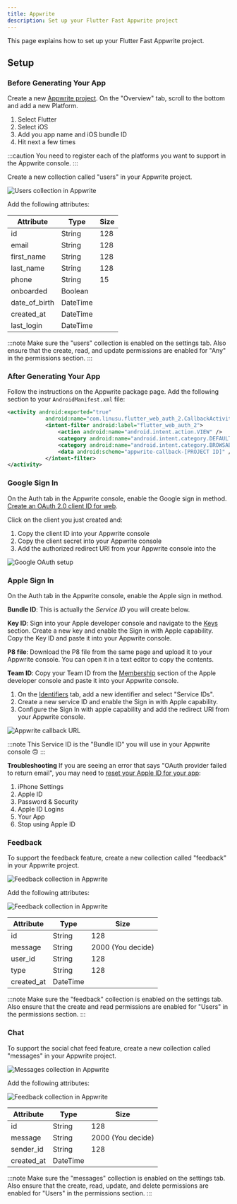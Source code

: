 ```yaml
---
title: Appwrite
description: Set up your Flutter Fast Appwrite project
---
```



This page explains how to set up your Flutter Fast Appwrite project.

## Setup

### Before Generating Your App
Create a new [Appwrite project](https://cloud.appwrite.io/console/organization-6496393dc5f3f1d8dafb). On the "Overview" tab, scroll to the bottom and add a new Platform.

1. Select Flutter
2. Select iOS
3. Add you app name and iOS bundle ID
4. Hit next a few times

:::caution
You need to register each of the platforms you want to support in the Appwrite console.
:::

Create a new collection called "users" in your Appwrite project.

![Users collection in Appwrite](./image-3.png)

Add the following attributes:

| Attribute | Type | Size |
|-----------|------|------|
| id | String | 128 |
| email | String | 128 |
| first_name | String | 128 |
| last_name | String | 128 |
| phone | String | 15 |
| onboarded | Boolean | |
| date_of_birth | DateTime| |
| created_at | DateTime| |
| last_login | DateTime| |

:::note
Make sure the "users" collection is enabled on the settings tab. Also ensure that the create, read, and update permissions are enabled for "Any" in the permissions section.
:::

### After Generating Your App

Follow the instructions on the Appwrite package page. Add the following section to your `AndroidManifest.xml` file:

```xml
<activity android:exported="true"
            android:name="com.linusu.flutter_web_auth_2.CallbackActivity">
            <intent-filter android:label="flutter_web_auth_2">
                <action android:name="android.intent.action.VIEW" />
                <category android:name="android.intent.category.DEFAULT" />
                <category android:name="android.intent.category.BROWSABLE" />
                <data android:scheme="appwrite-callback-[PROJECT ID]" />
            </intent-filter>
</activity>
```

### Google Sign In

On the Auth tab in the Appwrite console, enable the Google sign in method. [Create an OAuth 2.0 client ID for web](https://console.cloud.google.com/apis/credentials?project=flutter-fast).

Click on the client you just created and:
1. Copy the client ID into your Appwrite console
2. Copy the client secret into your Appwrite console
3. Add the authorized redirect URI from your Appwrite console into the 

![Google OAuth setup](./image-4.png)

### Apple Sign In
On the Auth tab in the Appwrite console, enable the Apple sign in method.

**Bundle ID**:
This is actually the _Service ID_ you will create below.

**Key ID**:
Sign into your Apple developer console and navigate to the [Keys](https://developer.apple.com/account/resources/authkeys/list) section. Create a new key and enable the Sign in with Apple capability. Copy the Key ID and paste it into your Appwrite console.

**P8 file**:
Download the P8 file from the same page and upload it to your Appwrite console. You can open it in a text editor to copy the contents.

**Team ID**:
Copy your Team ID from the [Membership](https://developer.apple.com/account/#/membership) section of the Apple developer console and paste it into your Appwrite console.

1. On the [Identifiers](https://developer.apple.com/account/resources/identifiers/list/serviceId) tab, add a new identifier and select "Service IDs". 
2. Create a new service ID and enable the Sign in with Apple capability. 
3. Configure the Sign In with apple capability and add the redirect URI from your Appwrite console. 

![Appwrite callback URL](./image-6.png)

:::note
This Service ID is the "Bundle ID" you will use in your Appwrite console 🙃
:::

**Troubleshooting**
If you are seeing an error that says "OAuth provider failed to return email", you may need to [reset your Apple ID for your app](https://stackoverflow.com/a/65518275/12806961):

1. iPhone Settings
2. Apple ID
3. Password & Security
4. Apple ID Logins
5. Your App
6. Stop using Apple ID


### Feedback
To support the feedback feature, create a new collection called "feedback" in your Appwrite project.

![Feedback collection in Appwrite](./image-2.png)

Add the following attributes:

![Feedback collection in Appwrite](./image-1.png)

| Attribute | Type | Size |
|-----------|------|------|
| id | String | 128 |
| message | String | 2000 (You decide) |
| user_id | String | 128  |
| type | String | 128 |
| created_at | DateTime| |

:::note
Make sure the "feedback" collection is enabled on the settings tab. Also ensure that the create and read permissions are enabled for "Users" in the permissions section.
:::

### Chat

To support the social chat feed feature, create a new collection called "messages" in your Appwrite project.

![Messages collection in Appwrite](./image.png)

Add the following attributes:

![Feedback collection in Appwrite](./image-1.png)

| Attribute | Type | Size |
|-----------|------|------|
| id | String | 128 |
| message | String | 2000 (You decide) |
| sender_id | String | 128 |
| created_at | DateTime| |

:::note
Make sure the "messages" collection is enabled on the settings tab. Also ensure that the create, read, update, and delete permissions are enabled for "Users" in the permissions section.
:::